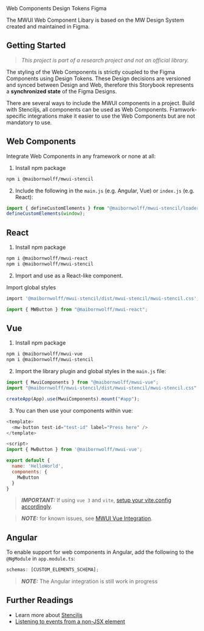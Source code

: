 
<Meta title="Welcome" />

<section style={{ marginTop: '3vh', marginBottom: '10vh' }}>
<mw-card elevated>
  <mw-card-header header="MWUI" subheader="Web Component Library">
    <mw-avatar slot="icon" src="https://placedog.net/250/250?id=3" alt="mwui"></mw-avatar>
  </mw-card-header>
  <mw-card-body>
    <div style={{ display: 'flex', flexWrap: 'wrap', gap: '8px', marginBottom: '20px' }}>
      <mw-chip selected>Web Components</mw-chip>
      <mw-chip selected>Design Tokens</mw-chip>
      <mw-chip selected>Figma</mw-chip>
    </div>
    <p>The MWUI Web Component Libary is based on the MW Design System created and maintained in Figma.</p>
  </mw-card-body>

</mw-card>
</section>
<section>

## Getting Started

> _This project is part of a research project and not an official library._

The styling of the Web Components is strictly coupled to the Figma Components using Design Tokens. These Design decisions are versioned and synced between Design and Web,
therefore this Storybook represents a **synchronized state** of the Figma Designs.

There are several ways to include the MWUI components in a project. Build with Stenciljs, all components can be used as Web Components.
Framwork-specific integrations make it easier to use the Web Components but are not mandatory to use.

</section>
<section>

## Web Components

Integrate Web Components in any framework or none at all:

1. Install npm package

```bash
npm i @maibornwolff/mwui-stencil
```

2. Include the following in the `main.js` (e.g. Angular, Vue) or `index.js` (e.g. React):

```javascript
import { defineCustomElements } from "@maibornwolff/mwui-stencil/loader";
defineCustomElements(window);
```

## React

1. Install npm package

```bash
npm i @maibornwolff/mwui-react
npm i @maibornwolff/mwui-stencil
```

2. Import and use as a React-like component.

Import global styles

```bash
import '@maibornwolff/mwui-stencil/dist/mwui-stencil/mwui-stencil.css';
```

```javascript
import { MWButton } from "@maibornwolff/mwui-react";
```

## Vue

1. Install npm package

```bash
npm i @maibornwolff/mwui-vue
npm i @maibornwolff/mwui-stencil
```

2. Import the library plugin and global styles in the `main.js` file:

```javascript
import { MwuiComponents } from "@maibornwolff/mwui-vue";
import "@maibornwolff/mwui-stencil/dist/mwui-stencil/mwui-stencil.css";

createApp(App).use(MwuiComponents).mount("#app");
```

3. You can then use your components within vue:

```javascript
<template>
  <mw-button test-id="test-id" label="Press here" />
</template>

<script>
import { MwButton } from '@maibornwolff/mwui-vue';

export default {
  name: 'HelloWorld',
  components: {
    MwButton
  }
}
```

> **_IMPORTANT:_** If using `vue 3` and `vite`, [setup your vite.config accordingly](https://stenciljs.com/docs/vue#creating-a-consumer-vue-app).

> **_NOTE:_** for known issues, see [MWUI Vue Integration](https://github.com/MaibornWolff/mwui/tree/main/mwui-vue#known-issues).

## Angular

To enable support for web components in Angular, add the following to the `@NgModule` in `app.module.ts`:

```TypeScript
schemas: [CUSTOM_ELEMENTS_SCHEMA];
```

> **_NOTE:_** The Angular integration is still work in progress

## Further Readings

- Learn more about [Stenciljs](https://stenciljs.com/)
- [Listening to events from a non-JSX element](https://stenciljs.com/docs/events#listening-to-events-from-a-non-jsx-element)

</section>
